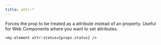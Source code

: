 ---
title: attr:*
---

Forces the prop to be treated as a attribute instead of an property. Useful for Web Components where you want to set attributes.

```tsx
<my-element attr:status={props.status} />
```